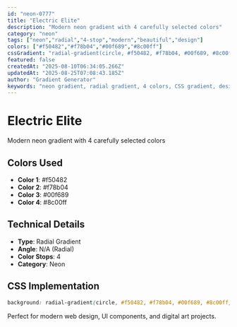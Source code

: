 ```yaml
---
id: "neon-0777"
title: "Electric Elite"
description: "Modern neon gradient with 4 carefully selected colors"
category: "neon"
tags: ["neon","radial","4-stop","modern","beautiful","design"]
colors: ["#f50482","#f78b04","#00f689","#8c00ff"]
cssGradient: "radial-gradient(circle, #f50482, #f78b04, #00f689, #8c00ff)"
featured: false
createdAt: "2025-08-10T06:34:05.266Z"
updatedAt: "2025-08-25T07:08:43.185Z"
author: "Gradient Generator"
keywords: "neon gradient, radial gradient, 4 colors, CSS gradient, design, #f50482, #f78b04, #00f689, #8c00ff"
---
```


# Electric Elite

Modern neon gradient with 4 carefully selected colors

## Colors Used
- **Color 1**: #f50482
- **Color 2**: #f78b04
- **Color 3**: #00f689
- **Color 4**: #8c00ff

## Technical Details
- **Type**: Radial Gradient
- **Angle**: N/A (Radial)
- **Color Stops**: 4
- **Category**: Neon

## CSS Implementation
```css
background: radial-gradient(circle, #f50482, #f78b04, #00f689, #8c00ff);
```

Perfect for modern web design, UI components, and digital art projects.
